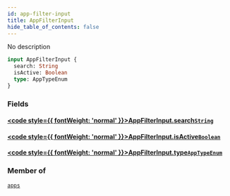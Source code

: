 ```yaml
---
id: app-filter-input
title: AppFilterInput
hide_table_of_contents: false
---
```








No description

```graphql
input AppFilterInput {
  search: String
  isActive: Boolean
  type: AppTypeEnum
}
```


### Fields

#### [<code style={{ fontWeight: 'normal' }}>AppFilterInput.<b>search</b></code>](#)<Bullet />[`String`](../../../developer/api-reference/scalars/string) <Badge class="secondary" text="scalar"/>
> 
> 

#### [<code style={{ fontWeight: 'normal' }}>AppFilterInput.<b>isActive</b></code>](#)<Bullet />[`Boolean`](../../../developer/api-reference/scalars/boolean) <Badge class="secondary" text="scalar"/>
> 
> 

#### [<code style={{ fontWeight: 'normal' }}>AppFilterInput.<b>type</b></code>](#)<Bullet />[`AppTypeEnum`](../../../developer/api-reference/enums/app-type-enum) <Badge class="secondary" text="enum"/>
> 
> 



### Member of

[`apps`](../../../developer/api-reference/queries/apps)  <Badge class="secondary" text="query"/>




